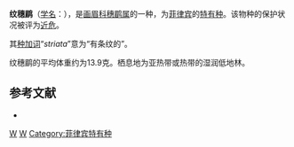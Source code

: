 {{Speciesbox
| image = Zosterornis striatus Keulemans.jpg
| image caption = 纹穗鹛
| status = NT | status_system = IUCN3.1
| taxon = Stachyris striata
| authority = {{link-en|威廉·罗伯特·奥格尔维-格兰特|William Robert Ogilvie-Grant|Ogilvie-Grant}}, 1894 
}}

'''纹穗鹛'''（[[学名|学名]]：{{lang|la|''Stachyris striata''}}），是[[画眉科|画眉科]][[穗鹛属|穗鹛属]]的一种，为[[菲律宾|菲律宾]]的[[特有种|特有种]]。该物种的保护状况被评为[[近危|近危]]。

其[[种加词|种加词]]“''striata''”意为“有条纹的”。

纹穗鹛的平均体重约为13.9克。栖息地为亚热带或热带的湿润低地林。

== 参考文献 ==
*{{cite web|url=http://www.birdlife.org/datazone/speciesfactsheet.php?id=7918&m=0|title=Stachyris striata|publisher=[[国际鸟盟|BirdLife.org]]|accessdate=2011-06-27}}
{{Taxonbar|from=Q1923384}}

[[Category:穗鹛属|W]]
[[Category:1894年描述的鸟类|W]]
[[Category:菲律宾特有种|Category:菲律宾特有种]]